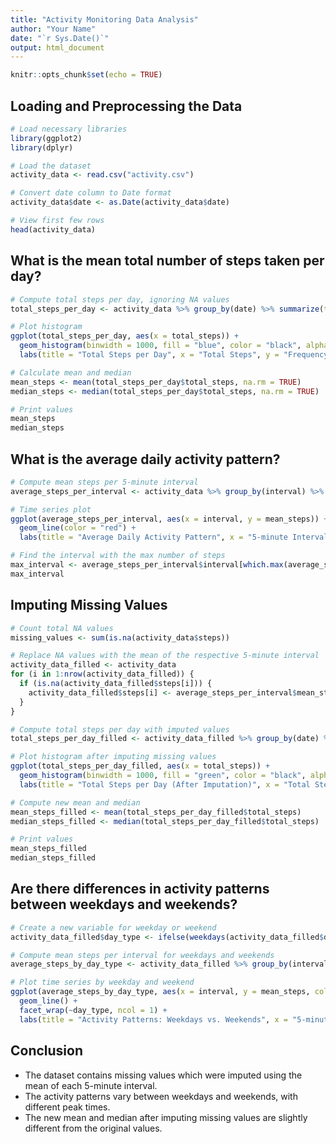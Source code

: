 ```yaml
---
title: "Activity Monitoring Data Analysis"
author: "Your Name"
date: "`r Sys.Date()`"
output: html_document
---
```


```r
knitr::opts_chunk$set(echo = TRUE)
```

## Loading and Preprocessing the Data

```r
# Load necessary libraries
library(ggplot2)
library(dplyr)

# Load the dataset
activity_data <- read.csv("activity.csv")

# Convert date column to Date format
activity_data$date <- as.Date(activity_data$date)

# View first few rows
head(activity_data)
```

## What is the mean total number of steps taken per day?

```r
# Compute total steps per day, ignoring NA values
total_steps_per_day <- activity_data %>% group_by(date) %>% summarize(total_steps = sum(steps, na.rm = TRUE))

# Plot histogram
ggplot(total_steps_per_day, aes(x = total_steps)) +
  geom_histogram(binwidth = 1000, fill = "blue", color = "black", alpha = 0.7) +
  labs(title = "Total Steps per Day", x = "Total Steps", y = "Frequency")

# Calculate mean and median
mean_steps <- mean(total_steps_per_day$total_steps, na.rm = TRUE)
median_steps <- median(total_steps_per_day$total_steps, na.rm = TRUE)

# Print values
mean_steps
median_steps
```

## What is the average daily activity pattern?

```r
# Compute mean steps per 5-minute interval
average_steps_per_interval <- activity_data %>% group_by(interval) %>% summarize(mean_steps = mean(steps, na.rm = TRUE))

# Time series plot
ggplot(average_steps_per_interval, aes(x = interval, y = mean_steps)) +
  geom_line(color = "red") +
  labs(title = "Average Daily Activity Pattern", x = "5-minute Interval", y = "Average Steps")

# Find the interval with the max number of steps
max_interval <- average_steps_per_interval$interval[which.max(average_steps_per_interval$mean_steps)]
max_interval
```

## Imputing Missing Values

```r
# Count total NA values
missing_values <- sum(is.na(activity_data$steps))

# Replace NA values with the mean of the respective 5-minute interval
activity_data_filled <- activity_data
for (i in 1:nrow(activity_data_filled)) {
  if (is.na(activity_data_filled$steps[i])) {
    activity_data_filled$steps[i] <- average_steps_per_interval$mean_steps[average_steps_per_interval$interval == activity_data_filled$interval[i]]
  }
}

# Compute total steps per day with imputed values
total_steps_per_day_filled <- activity_data_filled %>% group_by(date) %>% summarize(total_steps = sum(steps))

# Plot histogram after imputing missing values
ggplot(total_steps_per_day_filled, aes(x = total_steps)) +
  geom_histogram(binwidth = 1000, fill = "green", color = "black", alpha = 0.7) +
  labs(title = "Total Steps per Day (After Imputation)", x = "Total Steps", y = "Frequency")

# Compute new mean and median
mean_steps_filled <- mean(total_steps_per_day_filled$total_steps)
median_steps_filled <- median(total_steps_per_day_filled$total_steps)

# Print values
mean_steps_filled
median_steps_filled
```

## Are there differences in activity patterns between weekdays and weekends?

```r
# Create a new variable for weekday or weekend
activity_data_filled$day_type <- ifelse(weekdays(activity_data_filled$date) %in% c("Saturday", "Sunday"), "weekend", "weekday")

# Compute mean steps per interval for weekdays and weekends
average_steps_by_day_type <- activity_data_filled %>% group_by(interval, day_type) %>% summarize(mean_steps = mean(steps))

# Plot time series by weekday and weekend
ggplot(average_steps_by_day_type, aes(x = interval, y = mean_steps, color = day_type)) +
  geom_line() +
  facet_wrap(~day_type, ncol = 1) +
  labs(title = "Activity Patterns: Weekdays vs. Weekends", x = "5-minute Interval", y = "Average Steps", color = "Day Type")
```

## Conclusion

- The dataset contains missing values which were imputed using the mean of each 5-minute interval.
- The activity patterns vary between weekdays and weekends, with different peak times.
- The new mean and median after imputing missing values are slightly different from the original values.
